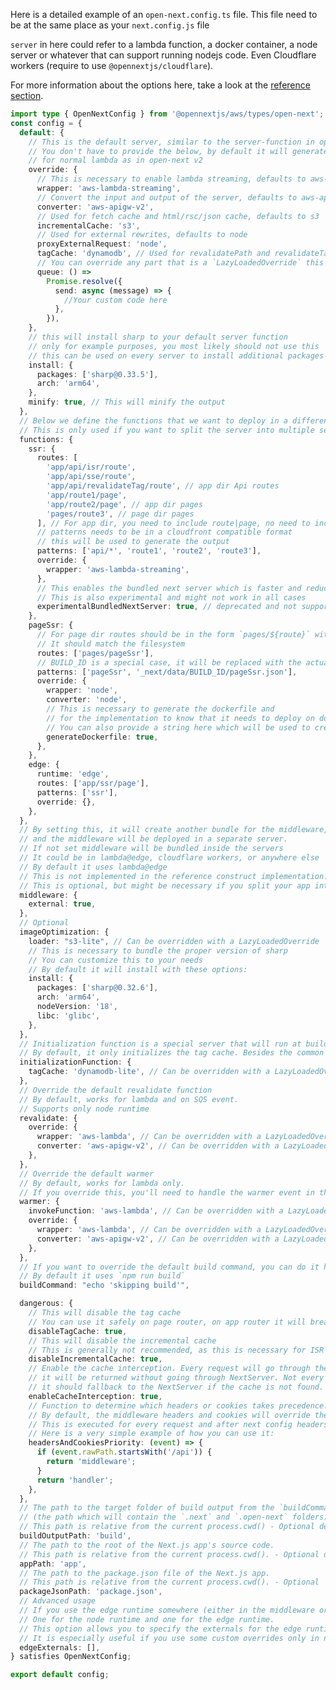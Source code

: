 Here is a detailed example of an `open-next.config.ts` file. This file need to be at the same place as your `next.config.js` file

`server` in here could refer to a lambda function, a docker container, a node server or whatever that can support running nodejs code. Even Cloudflare workers (require to use `@opennextjs/cloudflare`).

For more information about the options here, take a look at the [reference section](/aws/config/reference).

```ts
import type { OpenNextConfig } from '@opennextjs/aws/types/open-next';
const config = {
  default: {
    // This is the default server, similar to the server-function in open-next v2
    // You don't have to provide the below, by default it will generate an output
    // for normal lambda as in open-next v2
    override: {
      // This is necessary to enable lambda streaming, defaults to aws-lambda
      wrapper: 'aws-lambda-streaming',
      // Convert the input and output of the server, defaults to aws-apigw-v2
      converter: 'aws-apigw-v2',
      // Used for fetch cache and html/rsc/json cache, defaults to s3
      incrementalCache: 's3',
      // Used for external rewrites, defaults to node
      proxyExternalRequest: 'node',
      tagCache: 'dynamodb', // Used for revalidatePath and revalidateTag, defaults to dynamodb
      // You can override any part that is a `LazyLoadedOverride` this way
      queue: () =>
        Promise.resolve({
          send: async (message) => {
            //Your custom code here
          },
        }),
    },
    // this will install sharp to your default server function
    // only for example purposes, you most likely should not use this
    // this can be used on every server to install additional packages
    install: {
      packages: ['sharp@0.33.5'],
      arch: 'arm64',
    },
    minify: true, // This will minify the output
  },
  // Below we define the functions that we want to deploy in a different server
  // This is only used if you want to split the server into multiple servers
  functions: {
    ssr: {
      routes: [
        'app/api/isr/route',
        'app/api/sse/route',
        'app/api/revalidateTag/route', // app dir Api routes
        'app/route1/page',
        'app/route2/page', // app dir pages
        'pages/route3', // page dir pages
      ], // For app dir, you need to include route|page, no need to include layout or loading
      // patterns needs to be in a cloudfront compatible format
      // this will be used to generate the output
      patterns: ['api/*', 'route1', 'route2', 'route3'],
      override: {
        wrapper: 'aws-lambda-streaming',
      },
      // This enables the bundled next server which is faster and reduce the size of the server
      // This is also experimental and might not work in all cases
      experimentalBundledNextServer: true, // deprecated and not supported in next 14.2+
    },
    pageSsr: {
      // For page dir routes should be in the form `pages/${route}` without the extension
      // It should match the filesystem
      routes: ['pages/pageSsr'],
      // BUILD_ID is a special case, it will be replaced with the actual build id
      patterns: ['pageSsr', '_next/data/BUILD_ID/pageSsr.json'],
      override: {
        wrapper: 'node',
        converter: 'node',
        // This is necessary to generate the dockerfile and 
        // for the implementation to know that it needs to deploy on docker
        // You can also provide a string here which will be used to create the dockerfile
        generateDockerfile: true,
      },
    },
    edge: {
      runtime: 'edge',
      routes: ['app/ssr/page'],
      patterns: ['ssr'],
      override: {},
    },
  },
  // By setting this, it will create another bundle for the middleware,
  // and the middleware will be deployed in a separate server.
  // If not set middleware will be bundled inside the servers
  // It could be in lambda@edge, cloudflare workers, or anywhere else
  // By default it uses lambda@edge
  // This is not implemented in the reference construct implementation.
  // This is optional, but might be necessary if you split your app into multiple servers
  middleware: {
    external: true,
  },
  // Optional
  imageOptimization: {
    loader: "s3-lite", // Can be overridden with a LazyLoadedOverride
    // This is necessary to bundle the proper version of sharp
    // You can customize this to your needs
    // By default it will install with these options:
    install: {
      packages: ['sharp@0.32.6'],
      arch: 'arm64',
      nodeVersion: '18',
      libc: 'glibc',
    },
  },
  // Initialization function is a special server that will run at build time to initialize the cache.
  // By default, it only initializes the tag cache. Besides the common options, you can use the following options:
  initializationFunction: {
    tagCache: 'dynamodb-lite', // Can be overridden with a LazyLoadedOverride
  },
  // Override the default revalidate function
  // By default, works for lambda and on SQS event.
  // Supports only node runtime
  revalidate: {
    override: {
      wrapper: 'aws-lambda', // Can be overridden with a LazyLoadedOverride
      converter: 'aws-apigw-v2', // Can be overridden with a LazyLoadedOverride
    },
  },
  // Override the default warmer
  // By default, works for lambda only.
  // If you override this, you'll need to handle the warmer event in the wrapper
  warmer: {
    invokeFunction: 'aws-lambda', // Can be overridden with a LazyLoadedOverride
    override: {
      wrapper: 'aws-lambda', // Can be overridden with a LazyLoadedOverride
      converter: 'aws-apigw-v2', // Can be overridden with a LazyLoadedOverride
    },
  },
  // If you want to override the default build command, you can do it here
  // By default it uses `npm run build`
  buildCommand: "echo 'skipping build'",

  dangerous: {
    // This will disable the tag cache
    // You can use it safely on page router, on app router it will break revalidateTag and revalidatePath
    disableTagCache: true,
    // This will disable the incremental cache
    // This is generally not recommended, as this is necessary for ISR AND SSG routes as well as the fetch cache
    disableIncrementalCache: true,
    // Enable the cache interception. Every request will go through the cache interceptor, if it is found in the cache,
    // it will be returned without going through NextServer. Not every feature is covered by the cache interceptor and
    // it should fallback to the NextServer if the cache is not found.
    enableCacheInterception: true,
    // Function to determine which headers or cookies takes precedence.
    // By default, the middleware headers and cookies will override the handler headers and cookies.
    // This is executed for every request and after next config headers and middleware has executed.
    // Here is a very simple example of how you can use it:
    headersAndCookiesPriority: (event) => {
      if (event.rawPath.startsWith('/api')) {
        return 'middleware';
      }
      return 'handler';
    },
  },
  // The path to the target folder of build output from the `buildCommand` option 
  // (the path which will contain the `.next` and `.open-next` folders).
  // This path is relative from the current process.cwd() - Optional defaults to "."
  buildOutputPath: 'build',
  // The path to the root of the Next.js app's source code.
  // This path is relative from the current process.cwd(). - Optional defaults to "."
  appPath: 'app',
  // The path to the package.json file of the Next.js app. 
  // This path is relative from the current process.cwd(). - Optional
  packageJsonPath: 'package.json',
  // Advanced usage
  // If you use the edge runtime somewhere (either in the middleware or in the functions), we compile 2 versions of the open-next.config.ts file.
  // One for the node runtime and one for the edge runtime.
  // This option allows you to specify the externals for the edge runtime used in esbuild for the compilation of open-next.config.ts
  // It is especially useful if you use some custom overrides only in node
  edgeExternals: [],
} satisfies OpenNextConfig;

export default config;
```